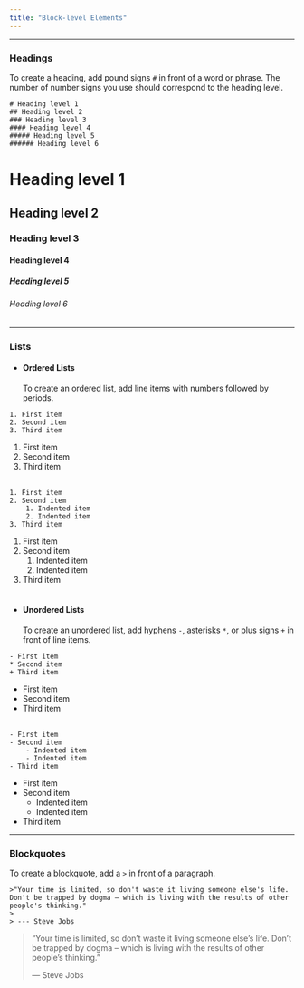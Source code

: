 ```yaml
---
title: "Block-level Elements"
---
```

***
### Headings
To create a heading, add pound signs `#` in front of a word or phrase. The number of number signs you use should correspond to the heading level.
```
# Heading level 1
## Heading level 2
### Heading level 3
#### Heading level 4
##### Heading level 5
###### Heading level 6
```
# Heading level 1
## Heading level 2
### Heading level 3
#### Heading level 4
##### Heading level 5
###### Heading level 6

***
### Lists
- #### Ordered Lists
To create an ordered list, add line items with numbers followed by periods.
```
1. First item
2. Second item
3. Third item
```
1. First item
2. Second item
3. Third item
<br>
<br>
```
1. First item
2. Second item
    1. Indented item
    2. Indented item
3. Third item
```
1. First item
2. Second item
   1. Indented item
   2. Indented item
3. Third item
<br>
<br>
- #### Unordered Lists
To create an unordered list, add hyphens `-`, asterisks `*`, or plus signs `+` in front of line items.
```
- First item
* Second item
+ Third item
```
- First item
* Second item
+ Third item
<br>
<br>
```
- First item
- Second item
    - Indented item
    - Indented item
- Third item
```
- First item
- Second item
    - Indented item
    - Indented item
- Third item

***
### Blockquotes
To create a blockquote, add a `>` in front of a paragraph.
```
>"Your time is limited, so don't waste it living someone else's life. Don't be trapped by dogma – which is living with the results of other people's thinking."
>
> --- Steve Jobs
```
>"Your time is limited, so don't waste it living someone else's life. Don't be trapped by dogma – which is living with the results of other people's thinking."
>
> --- Steve Jobs
